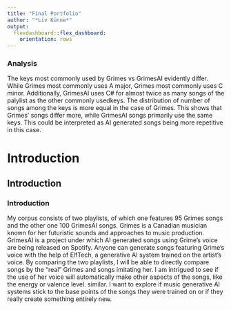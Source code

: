 ```yaml
---
title: "Final Portfolio"
author: "*Liv Künne*"
output:
  flexdashboard::flex_dashboard:
    orientation: rows
---
```


### **Analysis**
The keys most commonly used by Grimes vs GrimesAI evidently differ. While Grimes most commonly uses A major, Grimes most commonly uses C minor. Additionally, GrimesAI uses C# for almost twice as many songs of the palylist as the other commonly usedkeys. The distribution of number of songs among the keys is more equal in the case of Grimes. This shows that Grimes' songs differ more, while GrimesAI songs primarily use the same keys. This could be interpreted as AI generated songs being more repetitive in this case. 

Introduction
=====================================
    
Introduction
-----------------------------------------------------------------------
### **Introduction**

My corpus consists of two playlists, of which one features 95 Grimes songs and the other one 100 GrimesAI songs. Grimes is a Canadian musician known for her futuristic sounds and approaches to music production. GrimesAI is a project under which AI generated songs using Grime’s voice are being released on Spotify. Anyone can generate songs featuring Grime’s voice with the help of ElfTech, a generative AI system trained on the artist’s voice.
By comparing the two playlists, I will be able to directly compare songs by the “real” Grimes and songs imitating her. I am intrigued to see if the use of her voice will automatically make other aspects of the songs, like the energy or valence level. similar. I want to explore if music generative AI systems stick to the base points of the songs they were trained on or if they really create something entirely new.
  